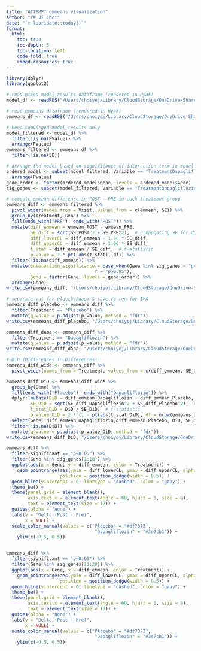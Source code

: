 ```yaml
---
title: "ATTEMPT emmeans visualization"
author: "Ye Ji Choi"
date: "`r lubridate::today()`"
format: 
  html:
    toc: true
    toc-depth: 5
    toc-location: left
    code-fold: true
    embed-resources: true
---
```


```r
library(dplyr)
library(ggplot2)
```

```r
# read mixed model results dataframe (rendered in Hyak)
model_df <- readRDS("/Users/choiyej/Library/CloudStorage/OneDrive-SharedLibraries-UW/Laura Pyle - Bjornstad/Biostatistics Core Shared Drive/ATTEMPT/Data Clean/ATTEMPT_scrna_mm_model_combined.rds")

# read emmeans dataframe (rendered in Hyak)
emmeans_df <- readRDS("/Users/choiyej/Library/CloudStorage/OneDrive-SharedLibraries-UW/Laura Pyle - Bjornstad/Biostatistics Core Shared Drive/ATTEMPT/Data Clean/ATTEMPT_scrna_mm_emmeans_combined.rds")
```

```r
# keep converged model results only
model_filtered <- model_df %>%
  filter(!is.na(PValue)) %>%
  arrange(PValue)
emmeans_filtered <- emmeans_df %>%
  filter(!is.na(SE))
```


```r
# arrange the model based on significance of interaction term in model
ordered_model <- subset(model_filtered, Variable == "TreatmentDapagliflozin:VisitPOST") %>%
  arrange(PValue)
gene_order <- factor(ordered_model$Gene, levels = ordered_model$Gene)
sig_genes <- subset(model_filtered, Variable == "TreatmentDapagliflozin:VisitPOST" & PValue < 0.05)$Gene
```

```r
# compute emmean difference in POST - PRE in each treatment group
emmeans_diff <- emmeans_filtered %>%
  pivot_wider(names_from = Visit, values_from = c(emmean, SE)) %>%
  group_by(Treatment, Gene) %>%
  fill(ends_with("PRE"), ends_with("POST")) %>%
  mutate(diff_emmean = emmean_POST - emmean_PRE,
         SE_diff = sqrt(SE_POST^2 + SE_PRE^2),  # Propagating SE for difference
         diff_lowerCL = diff_emmean - 1.96 * SE_diff,
         diff_upperCL = diff_emmean + 1.96 * SE_diff,
         t_stat = diff_emmean / SE_diff,  # t-statistic
         p_value = 2 * pt(-abs(t_stat), df)) %>%
  filter(!is.na(diff_emmean)) %>%
  mutate(interaction_significance = case_when(Gene %in% sig_genes ~ "p<0.05", 
                                 T ~ "p>0.05"),
         Gene = factor(Gene, levels = gene_order)) %>%
  arrange(Gene)
write.csv(emmeans_diff, "/Users/choiyej/Library/CloudStorage/OneDrive-SharedLibraries-UW/Laura Pyle - Bjornstad/Biostatistics Core Shared Drive/ATTEMPT/Data Clean/emmeans_diff.csv", row.names = F)

# separate out for placebo/dapa & save to run for IPA
emmeans_diff_placebo <- emmeans_diff %>%
  filter(Treatment == "Placebo") %>%
  mutate(q_value = p.adjust(p_value, method = "fdr"))
write.csv(emmeans_diff_placebo, "/Users/choiyej/Library/CloudStorage/OneDrive-SharedLibraries-UW/Laura Pyle - Bjornstad/Biostatistics Core Shared Drive/ATTEMPT/Data Clean/emmeans_diff_placebo.csv", row.names = F)

emmeans_diff_dapa <- emmeans_diff %>%
  filter(Treatment == "Dapagliflozin") %>%
  mutate(q_value = p.adjust(p_value, method = "fdr"))
write.csv(emmeans_diff_dapa, "/Users/choiyej/Library/CloudStorage/OneDrive-SharedLibraries-UW/Laura Pyle - Bjornstad/Biostatistics Core Shared Drive/ATTEMPT/Data Clean/emmeans_diff_dapa.csv", row.names = F)
```

```r
# DiD (Differences in Differences)
emmeans_diff_wide <- emmeans_diff %>%
  pivot_wider(names_from = Treatment, values_from = c(diff_emmean, SE_diff))

emmeans_diff_DiD <- emmeans_diff_wide %>%
  group_by(Gene) %>%
  fill(ends_with("Placebo"), ends_with("Dapagliflozin")) %>%
  dplyr::mutate(DiD = diff_emmean_Dapagliflozin - diff_emmean_Placebo,
         SE_DiD = sqrt(SE_diff_Dapagliflozin^2 + SE_diff_Placebo^2),  # SE computation
         t_stat_DiD = DiD / SE_DiD,  # t-statistic
         p_value_DiD = 2 * (1 - pt(abs(t_stat_DiD), df = nrow(emmeans_diff) - 2))) %>%
  select(Gene, diff_emmean_Dapagliflozin,diff_emmean_Placebo, DiD, SE_DiD, t_stat_DiD, p_value_DiD) %>%
  filter(!is.na(DiD)) %>%
  mutate(q_value = p.adjust(p_value_DiD, method = "fdr"))
write.csv(emmeans_diff_DiD, "/Users/choiyej/Library/CloudStorage/OneDrive-SharedLibraries-UW/Laura Pyle - Bjornstad/Biostatistics Core Shared Drive/ATTEMPT/Data Clean/emmeans_diff_DiD.csv", row.names = F)
```

```r
emmeans_diff %>%
  filter(significant == "p<0.05") %>%
  filter(Gene %in% sig_genes[1:10]) %>%
  ggplot(aes(x = Gene, y = diff_emmean, color = Treatment)) +
    geom_pointrange(aes(ymin = diff_lowerCL, ymax = diff_upperCL, alpha = 0.8), 
                    position = position_dodge(width = 0.5)) +
  geom_hline(yintercept = 0, linetype = "dashed", color = "gray") +
  theme_bw() +
  theme(panel.grid = element_blank(),
        axis.text.x = element_text(angle = 60, hjust = 1, size = 8),
        text = element_text(size = 12)) +
  guides(alpha = "none") +
  labs(y = "Delta (Post - Pre)",
       x = NULL) + 
  scale_color_manual(values = c("Placebo" = "#df7373",
                                 "Dapagliflozin" = "#3e7cb1")) +
    ylim(c(-0.5, 0.5))


emmeans_diff %>%
  filter(significant == "p<0.05") %>%
  filter(Gene %in% sig_genes[11:20]) %>%
  ggplot(aes(x = Gene, y = diff_emmean, color = Treatment)) +
    geom_pointrange(aes(ymin = diff_lowerCL, ymax = diff_upperCL, alpha = 0.8), 
                    position = position_dodge(width = 0.5)) +
  geom_hline(yintercept = 0, linetype = "dashed", color = "gray") +
  theme_bw() +
  theme(panel.grid = element_blank(),
        axis.text.x = element_text(angle = 60, hjust = 1, size = 8),
        text = element_text(size = 12)) +
  guides(alpha = "none") +
  labs(y = "Delta (Post - Pre)",
       x = NULL) + 
  scale_color_manual(values = c("Placebo" = "#df7373",
                                 "Dapagliflozin" = "#3e7cb1")) +
    ylim(c(-0.5, 0.5))
```
